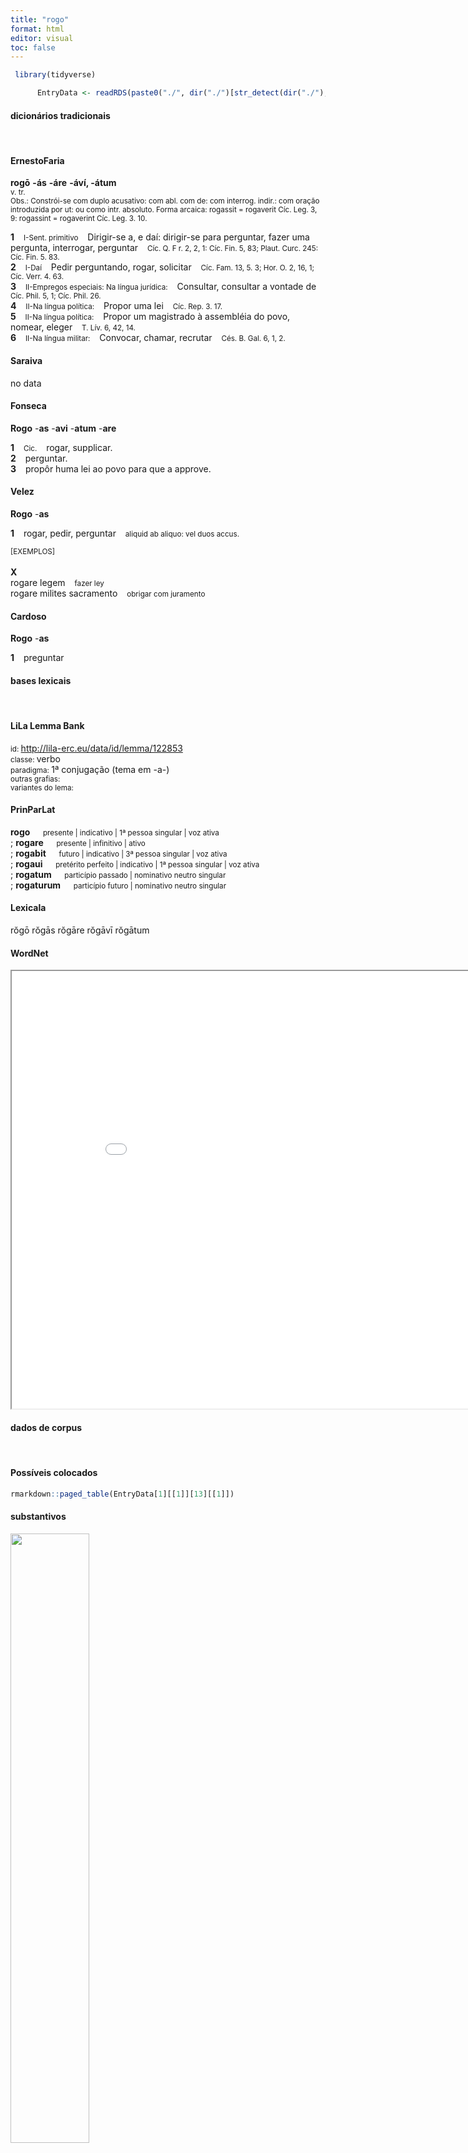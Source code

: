 ```yaml
---
title: "rogo"
format: html
editor: visual
toc: false
---
```



```r
 library(tidyverse) 

      EntryData <- readRDS(paste0("./", dir("./")[str_detect(dir("./"), "_xx114-111-103-111xx_.rds")]))

```


#### dicionários tradicionais

&emsp;




::: panel-tabset

#### ErnestoFaria

<b>rogō</b> <b>-ás</b> <b>-áre</b> <b>-áví, -átum</b> <br> <small>v. tr.</small> <br> <small>Obs.: Constrói-se com duplo acusativo: com abl. com de: com interrog. indir.: com oração introduzida por ut: ou como intr. absoluto. Forma arcaica: rogassit = rogaverit Cíc. Leg. 3, 9: rogassint = rogaverint Cíc. Leg. 3. 10.</small>   <p> <b>1</b> &ensp; <small>I-Sent. primitivo</small> &ensp; Dirigir-se a, e daí: dirigir-se para perguntar, fazer uma pergunta, interrogar, perguntar &ensp; <small>Cíc. Q. F r. 2, 2, 1: Cíc. Fin. 5, 83; Plaut. Curc. 245: Cíc. Fin. 5. 83.</small> <br> <b>2</b> &ensp; <small>I-Daí</small> &ensp; Pedir perguntando, rogar, solicitar &ensp; <small>Cíc. Fam. 13, 5. 3; Hor. O. 2, 16, 1; Cíc. Verr. 4. 63.</small> <br> <b>3</b> &ensp; <small>II-Empregos especiais: Na língua jurídica:</small> &ensp; Consultar, consultar a vontade de &ensp; <small>Cíc. Phil. 5, 1; Cíc. Phil. 26.</small> <br> <b>4</b> &ensp; <small>II-Na língua política:</small> &ensp; Propor uma lei &ensp; <small>Cíc. Rep. 3. 17.</small> <br> <b>5</b> &ensp; <small>II-Na língua política:</small> &ensp; Propor um magistrado à assembléia do povo, nomear, eleger &ensp; <small>T. Lív. 6, 42, 14.</small> <br> <b>6</b> &ensp; <small>II-Na língua militar:</small> &ensp; Convocar, chamar, recrutar &ensp; <small>Cés. B. Gal. 6, 1, 2.</small> </p>




#### Saraiva

no data




#### Fonseca

<b>Rogo</b> -<b>as</b> -<b>avi</b> -<b>atum</b> -<b>are</b>   <p> <b>1</b> &ensp; <small>Cic.</small> &ensp; rogar, supplicar. <br> <b>2</b> &ensp; perguntar. <br> <b>3</b> &ensp; propôr huma lei ao povo para que a approve. </p>




#### Velez

<b>Rogo</b> -<b>as</b>   <p> <b>1</b> &ensp; rogar, pedir, perguntar &ensp; <small>aliquid ab aliquo: vel duos accus.</small> </p>   <p><small>[EXEMPLOS]</small><br> <br><b>X</b><br>rogare legem &ensp; <small>fazer ley</small> <br> rogare milites sacramento &ensp; <small>obrigar com juramento</small> </p>




#### Cardoso

<b>Rogo</b> -<b>as</b>   <p> <b>1</b> &ensp; preguntar </p>


:::



#### bases lexicais

&emsp;






::: panel-tabset

#### LiLa Lemma Bank

<small> id: </small> <a href=' http://lila-erc.eu/data/id/lemma/122853 ' target="_blank"> http://lila-erc.eu/data/id/lemma/122853 </a> <br>
<small> classe: </small> verbo    <br>
<small> paradigma: </small> 1ª conjugação (tema em -a-) <br>
<small> outras grafias: </small>  <br>
<small> variantes do lema: </small>  <br>





#### PrinParLat

<b> rogo </b>&emsp;<small> presente | indicativo | 1ª pessoa singular | voz ativa </small><br>
; <b> rogare </b>&emsp;<small> presente | infinitivo | ativo </small><br>
; <b> rogabit </b>&emsp;<small> futuro | indicativo | 3ª pessoa singular | voz ativa </small><br>
; <b> rogaui </b>&emsp;<small> pretérito perfeito | indicativo | 1ª pessoa singular | voz ativa </small><br>
; <b> rogatum </b>&emsp;<small> particípio passado | nominativo neutro singular </small><br>
; <b> rogaturum </b>&emsp;<small> particípio futuro | nominativo neutro singular </small><br>





#### Lexicala

rŏgō 
 rŏgās 
 rŏgāre 
 rŏgāvī 
 rŏgātum




#### WordNet

<iframe width='900' height='700' src='Media/Tree__xx114-111-103-111xx__sem_type_lexemes_pt.html'>

</iframe>


:::



#### dados de corpus

&emsp;




::: panel-tabset

#### Possíveis colocados

```r

rmarkdown::paged_table(EntryData[1][[1]][13][[1]])

```


#### substantivos

![](./Media/wordcloud__xx114-111-103-111xx__BY_collocate_scoreSUBST.webp){width=50% fig-alt='This chart plots collocate by scoreSUBST, for the headword rogo here are all the values plotted: collocate: sententia; scoreSUBST: 3. collocate: ut; scoreSUBST: 0. collocate: nihil; scoreSUBST: 0. collocate: facio; scoreSUBST: 0. collocate: tu; scoreSUBST: 0. collocate: et; scoreSUBST: 0'}




#### adjetivos

![](./Media/wordcloud__xx114-111-103-111xx__BY_collocate_scoreADJ.webp){width=50% fig-alt='This chart plots collocate by scoreADJ, for the headword rogo here are all the values plotted: collocate: sententia; scoreADJ: 0. collocate: ut; scoreADJ: 0. collocate: nihil; scoreADJ: 0. collocate: facio; scoreADJ: 0. collocate: tu; scoreADJ: 0. collocate: et; scoreADJ: 0'}




#### verbos

![](./Media/wordcloud__xx114-111-103-111xx__BY_collocate_scoreVERBO.webp){width=50% fig-alt='This chart plots collocate by scoreVERBO, for the headword rogo here are all the values plotted: collocate: sententia; scoreVERBO: 0. collocate: ut; scoreVERBO: 0. collocate: nihil; scoreVERBO: 0. collocate: facio; scoreVERBO: 2. collocate: tu; scoreVERBO: 0. collocate: et; scoreVERBO: 0'}




#### advérbios

![](./Media/wordcloud__xx114-111-103-111xx__BY_collocate_scoreADV.webp){width=50% fig-alt='This chart plots collocate by scoreADV, for the headword rogo here are all the values plotted: collocate: sententia; scoreADV: 0. collocate: ut; scoreADV: 0. collocate: nihil; scoreADV: 0. collocate: facio; scoreADV: 0. collocate: tu; scoreADV: 0. collocate: et; scoreADV: 0'}




#### preposições e conjunções

![](./Media/wordcloud__xx114-111-103-111xx__BY_collocate_scoreFUNC.webp){width=50% fig-alt='This chart plots collocate by scoreFUNC, for the headword rogo here are all the values plotted: collocate: sententia; scoreFUNC: 0. collocate: ut; scoreFUNC: 30. collocate: nihil; scoreFUNC: 0. collocate: facio; scoreFUNC: 0. collocate: tu; scoreFUNC: 0. collocate: et; scoreFUNC: 0'}


:::



::: panel-tabset

#### ExemplosTraduzidos

<p> nihil <b>rogo</b> <br> <small> Sen.Ep.118.4 <br> Não te peço nada.” <small> [JDD] </small> </small> </p>
; <p> <b>rogat</b> et respondet <br> <small> Hor.S.1.9.63 <br> pergunta e responde. <small> [JDD] </small> </small> </p>
; <p> <b>rogat</b> ut rem sic relinquam <br> <small> Cic.Att.5.21.12 <br> pede que eu deixe o assunto como está. <small> [JDD] </small> </small> </p>
; <p> <b>rogat</b> ut eos ad ducenta perducam <br> <small> Cic.Att.5.21.12 <br> Roga que eu os faça chegar aos duzentos. <small> [JDD] </small> </small> </p>
; <p> tabellae ministrabantur ita ut nulla daretur uti <b>rogas</b> <br> <small> Cic.Att.1.14.5 <br> distribuíam tabuinhas de forma que não fosse dada nenhuma com o “a favor” <small> [JDD] </small> </small> </p>
; <p> Thyillus te <b>rogat</b> et ego eius rogatu Εὐμολπιδῶν πάτρια <br> <small> Cic.Att.1.9.2 <br> Tiilo te pede e eu me associo ao seu pedido ‘Ritos pátrios do Eumópidas’. <small> [JDD] </small> </small> </p>
; <p> quid ipse temet consulis torques <b>rogas</b> an deceat hoc te <br> <small> Sen.Ag.51 <br> Por que te consultas a ti mesmo, te atormentas, perguntas se isto te é lícito? <small> [JDD] </small> </small> </p>
; <p> itaque sub quisque horum loco sententiam <b>rogatus</b> multa secundum causam nostram disputavit <br> <small> Cic.Att.4.2.4 <br> E assim, cada um deles, solicitados em sua vez a dar o parecer, fez muitas alegações favoráveis à minha causa. <small> [JDD, de outra edição] </small> </small> </p>
; <p> haec igitur lex in amicitia sanciatur ut neque <b>rogemus</b> res turpes nec faciamus <b>rogati</b> <br> <small> Cic.Amici.40 <br> Que seja, portanto, sancionada na amizade esta lei: que nem solicitemos coisas vergonhosas, nem façamos quando solicitados. <small> [JDD] </small> </small> </p>





#### Frequência por autor

![](./Media/barchart__xx114-111-103-111xx__lemma_BY_author_Frequencies.webp){width=50% fig-alt='This charts plots the frequency of lemma by author_Frequencies. The Phaedrus subcorpus registers the highest normalized frequency, with the value of 7.59 and an absolute frequency of 5. The Horatius subcorpus follows, with a normalized frequency of 5.33 and an absolute frequency of 6. the subcorpus with the least normalized frequency is Suetonius with the normalized value of 0 and an absolute freqeuncy of 0. here are all the values: subcorpus: Caesar ; normalized frequency: 6 ; absolute frequency: 2.26603217765692. subcorpus: Cicero ; normalized frequency: 63 ; absolute frequency: 3.92464678178964. subcorpus: Horatius ; normalized frequency: 6 ; absolute frequency: 5.32812361246781. subcorpus: Ovidius ; normalized frequency: 3 ; absolute frequency: 5.14756348661633. subcorpus: Phaedrus ; normalized frequency: 5 ; absolute frequency: 7.59070897221801. subcorpus: Sallustius ; normalized frequency: 5 ; absolute frequency: 4.63778870234672. subcorpus: Seneca ; normalized frequency: 17 ; absolute frequency: 3.17276646572479. subcorpus: Suetonius ; normalized frequency: 0 ; absolute frequency: 0. subcorpus: Tacitus ; normalized frequency: 0 ; absolute frequency: 0. subcorpus: Vergilius ; normalized frequency: 0 ; absolute frequency: 0. subcorpus: Hieronymus ; normalized frequency: 2 ; absolute frequency: 4.49337227589306'}




#### Frequência por gênero

![](./Media/barchart__xx114-111-103-111xx__lemma_BY_genre_Frequencies.webp){width=50% fig-alt='This charts plots the frequency of lemma by genre_Frequencies. The Prosa.epistolográfica subcorpus registers the highest normalized frequency, with the value of 8.21 and an absolute frequency of 31. The Poesia.lírica subcorpus follows, with a normalized frequency of 5.05 and an absolute frequency of 6. the subcorpus with the least normalized frequency is Poesia.épica with the normalized value of 0 and an absolute freqeuncy of 0. here are all the values: subcorpus: Prosa.histórica ; normalized frequency: 11 ; absolute frequency: 2.67776722899778. subcorpus: Prosa.filosófica ; normalized frequency: 20 ; absolute frequency: 3.29483863527784. subcorpus: Prosa.oratória ; normalized frequency: 27 ; absolute frequency: 2.59234011502309. subcorpus: Prosa.epistolográfica ; normalized frequency: 31 ; absolute frequency: 8.21431410477225. subcorpus: Poesia.lírica ; normalized frequency: 6 ; absolute frequency: 5.04753091612686. subcorpus: Poesia.didática ; normalized frequency: 8 ; absolute frequency: 6.78598693697515. subcorpus: Poesia.trágica ; normalized frequency: 2 ; absolute frequency: 1.73731758165393. subcorpus: Poesia.épica ; normalized frequency: 0 ; absolute frequency: 0. subcorpus: Prosa.ficcional ; normalized frequency: 2 ; absolute frequency: 4.49337227589306'}




#### Frequência por século

![](./Media/barchart__xx114-111-103-111xx__lemma_BY_period_Frequencies.webp){width=50% fig-alt='This charts plots the frequency of lemma by period_Frequencies. The IV.d.C. subcorpus registers the highest normalized frequency, with the value of 4.49 and an absolute frequency of 2. The I.d.C. subcorpus follows, with a normalized frequency of 3.82 and an absolute frequency of 25. the subcorpus with the least normalized frequency is II.d.C. with the normalized value of 0 and an absolute freqeuncy of 0. here are all the values: subcorpus: I.a.C. ; normalized frequency: 80 ; absolute frequency: 3.72352804282057. subcorpus: I.d.C. ; normalized frequency: 25 ; absolute frequency: 3.82438427413186. subcorpus: II.d.C. ; normalized frequency: 0 ; absolute frequency: 0. subcorpus: IV.d.C. ; normalized frequency: 2 ; absolute frequency: 4.49337227589306'}


:::

